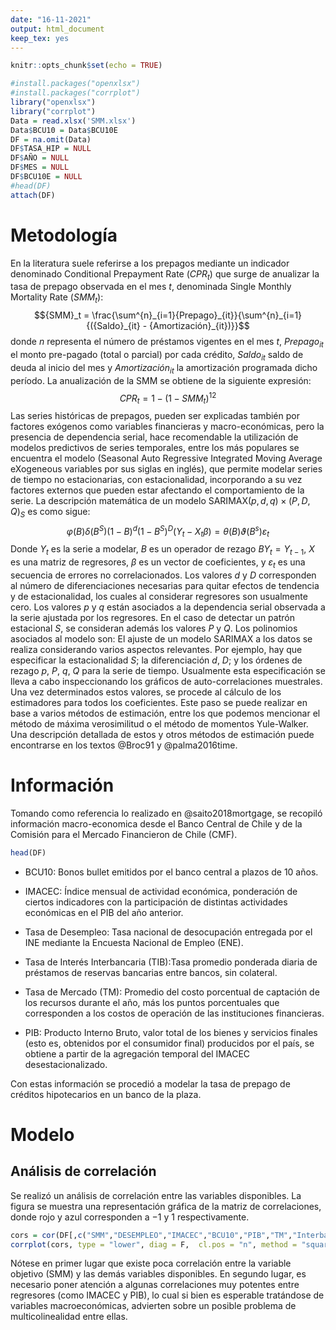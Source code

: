 ---
date: "16-11-2021"
output: html_document
keep_tex: yes
---

```{r setup, include=FALSE}
knitr::opts_chunk$set(echo = TRUE)
```

```{r, include=F}
#install.packages("openxlsx")
#install.packages("corrplot")
library("openxlsx")
library("corrplot")
Data = read.xlsx('SMM.xlsx')
Data$BCU10 = Data$BCU10E
DF = na.omit(Data)
DF$TASA_HIP = NULL
DF$AÑO = NULL
DF$MES = NULL
DF$BCU10E = NULL
#head(DF)
attach(DF)
```

# Metodología

En la literatura suele referirse a los prepagos mediante un indicador denominado
Conditional Prepayment Rate (${CPR}_t$) que surge de anualizar la tasa de prepago observada en el mes $t$, denominada Single Monthly Mortality Rate (${SMM}_t$):
$${SMM}_t = \frac{\sum^{n}_{i=1}{Prepago}_{it}}{\sum^{n}_{i=1}{({Saldo}_{it} - {Amortización}_{it})}}$$
donde $n$ representa el número de préstamos vigentes en el mes $t$, ${Prepago}_{it}$ el
monto pre-pagado (total o parcial) por cada crédito, ${Saldo}_{it}$ saldo de deuda al
inicio del mes y ${Amortización}_{it}$ la amortización programada dicho período. La anualización de la SMM se obtiene de la siguiente expresión:
$${CPR}_t = 1 - (1-{SMM}_t)^{12}$$
Las series históricas de prepagos, pueden ser explicadas también por factores exógenos como variables financieras y macro-económicas, pero la presencia de dependencia serial, hace recomendable la utilización de modelos
predictivos de series temporales, entre los más populares se encuentra el modelo \textbf{SARIMAX} (Seasonal Auto Regressive Integrated Moving Average eXogeneous
variables por sus siglas en inglés), que permite modelar series de tiempo no estacionarias, con estacionalidad, incorporando a su vez factores externos que pueden estar afectando el comportamiento de la serie.
La descripción matemática de un modelo SARIMAX$(p,d,q)\times {(P,D,Q)}_S$ es como sigue:
$$\varphi(B)\delta(B^S){(1-B)}^d{(1-B^S)}^D(Y_t - X_t\beta) = \theta(B)\vartheta(B^s)\varepsilon_t$$
Donde $Y_t$ es la serie a modelar, $B$ es un operador de rezago $BY_t = Y_{t-1}$, $X$ es una
matriz de regresores, $\beta$ es un vector de coeficientes, y $\varepsilon_t$ es una secuencia de errores no correlacionados. Los valores $d$ y $D$ corresponden al número de diferenciaciones necesarias para quitar efectos de tendencia y de estacionalidad, los cuales al considerar regresores son usualmente cero. Los valores $p$ y $q$ están asociados a la dependencia serial observada a la serie ajustada por los regresores. En el caso de detectar un patrón estacional $S$, se consideran además los valores $P$ y $Q$. Los polinomios asociados al modelo son:
\begin{eqnarray}
\varphi(B) = 1 + \varphi_1B + \dots + \varphi_pB^p\\
\delta(B^S) = 1 + \delta_1B^S + \dots + \delta_pB^{SP}\\
\theta(B) = 1 + \theta_1B + \dots + \theta_qB^q\\
\vartheta(B^s) = 1 + \vartheta_1B^S + \dots + \vartheta_QB^{SQ}
\nonumber
\end{eqnarray}
El ajuste de un modelo SARIMAX a los datos se realiza considerando varios aspectos relevantes. Por ejemplo, hay que especificar la estacionalidad $S$; la
diferenciación $d$, $D$; y los órdenes de rezago $p$, $P$, $q$, $Q$ para la serie de tiempo.
Usualmente esta especificación se lleva a cabo inspeccionando los gráficos de auto-correlaciones muestrales. Una vez determinados estos valores, se procede al cálculo de los estimadores para todos los coeficientes. Este paso se puede realizar en base a varios métodos de estimación, entre los que podemos mencionar el método de máxima verosimilitud o el método de momentos Yule-Walker. Una descripción detallada de estos y otros métodos de estimación puede encontrarse en los textos 
@Broc91 y @palma2016time.


# Información

Tomando como referencia lo realizado en @saito2018mortgage, se recopiló información macro-economica desde el Banco Central de Chile\footnote{https://www.bcentral.cl} y de la Comisión para el Mercado Financieron de Chile (CMF)\footnote{ http://www.cmfchile.cl}. 

```{r, echo=F}
head(DF)
```


+ BCU10: Bonos bullet emitidos por el banco central a plazos de 10 años.
    
+ IMACEC: Índice mensual de actividad económica, ponderación de ciertos indicadores con la participación de distintas actividades económicas en el PIB del año anterior.
    
+ Tasa de Desempleo: Tasa nacional de desocupación entregada por el INE mediante la Encuesta Nacional de Empleo (ENE).
    
+ Tasa de Interés Interbancaria (TIB):Tasa promedio ponderada diaria de préstamos de reservas bancarias entre bancos, sin colateral.
    
+ Tasa de Mercado (TM): Promedio del costo porcentual de captación de los recursos durante el año, más los puntos porcentuales que corresponden a los costos de operación de las instituciones financieras.
    
+ PIB: Producto Interno Bruto, valor total de los bienes y servicios finales (esto es, obtenidos por el consumidor final) producidos por el país, se obtiene a partir de la agregación temporal del IMACEC desestacionalizado.

Con estas información se procedió a modelar la tasa de prepago de créditos hipotecarios en un banco de la plaza.

# Modelo

## Análisis de correlación

Se realizó un análisis de correlación entre las variables disponibles. La figura \ref{fig:corrplot} se muestra una representación gráfica de la matriz de correlaciones, donde rojo y azul corresponden a $-1$ y $1$ respectivamente.

```{r, echo = F}
cors = cor(DF[,c("SMM","DESEMPLEO","IMACEC","BCU10","PIB","TM","Interbancaria")])
corrplot(cors, type = "lower", diag = F,  cl.pos = "n", method = "square")
```

Nótese en primer lugar que existe poca correlación entre la variable objetivo (SMM) y las demás variables disponibles. En segundo lugar, es necesario poner atención a algunas correlaciones muy potentes entre regresores (como IMACEC y PIB), lo cual si bien es esperable tratándose de variables macroeconómicas, advierten sobre un posible problema de multicolinealidad entre ellas. 